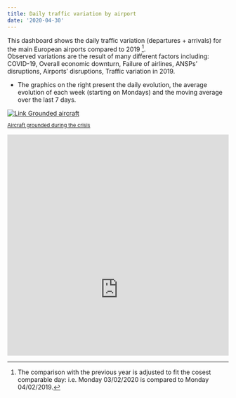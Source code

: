 ```yaml
---
title: Daily traffic variation by airport
date: '2020-04-30'
---
```

<style type="text/css">
.img-responsive {
    margin: 0 auto;
    max-width: 100%
}

.resp-container {
    position: relative;
    overflow: hidden;
    padding-top: 100%;
}

.resp-iframe {
    position: absolute;
    top: 0;
    left: 0;
    width: 100%;
    height: 140%;
    border: 0;
}
</style>

<div class="container">
<div class="row align-items-start">
<div class="col-10">
This dashboard shows the daily traffic variation (departures + arrivals) for the main European airports compared to 2019 [^1]. <br> 
Observed variations are the result of many different factors including: COVID-19, Overall economic downturn, Failure of airlines, ANSPs' disruptions,  Airports' disruptions, Traffic variation in 2019.
<ul>
  <li>The graphics on the right present the daily evolution, the average evolution of each week (starting on Mondays) and the moving average over the last 7 days.</li>
</ul>
</div>
<div class="col-2">
<div class="card border-0"> 
<div class="card"><a href="/covid/acft_ground/">
  <img class="card-img-top" src="/images/covid/ectl_acft_park.jpg" alt="Link Grounded aircraft">
  <div class="card-body"><small><p class="card-text">Aircraft grounded during the crisis</p></small></a>
</div></div></div></div>
</div>
</div>
<div class="resp-container">
<iframe class="resp-iframe" src="https://www.eurocontrol.int/Economics/DailyTrafficVariation-Airports.html" frameborder="0" style="border:0" allowfullscreen></iframe>
</div>

[^1]: The comparison with the previous year is adjusted to fit the cosest comparable day: i.e. Monday 03/02/2020 is compared to Monday 04/02/2019.